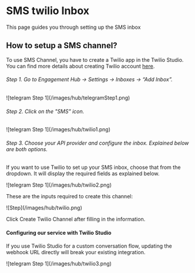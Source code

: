 # SMS twilio Inbox

This page guides you through setting up the SMS inbox

## How to setup a SMS channel?

To use SMS Channel, you have to create a Twilio app in the Twilio Studio. You can find more details about creating Twilio account [here](https://www.twilio.com/docs).

###### Step 1. Go to Engagement Hub → Settings → Inboxes → “Add Inbox”.

<Frame>![telegram Step 1](/images/hub/telegramStep1.png)</Frame>

###### Step 2. Click on the "SMS" icon.

<Frame>![telegram Step 1](/images/hub/twilio1.png)</Frame>

###### Step 3. Choose your API provider and configure the inbox. Explained below are both options.

If you want to use Twilio to set up your SMS inbox, choose that from the dropdown. It will display the required fields as explained below.

<Frame>![telegram Step 1](/images/hub/twilio2.png)</Frame>

These are the inputs required to create this channel:

<Frame>![Step](/images/hub/twilio.png)</Frame>

Click Create Twilio Channel after filling in the information.

#### Configuring our service with Twilio Studio

If you use Twilio Studio for a custom conversation flow, updating the webhook URL directly will break your existing integration.

<Frame>![telegram Step 1](/images/hub/twilio3.png)</Frame>